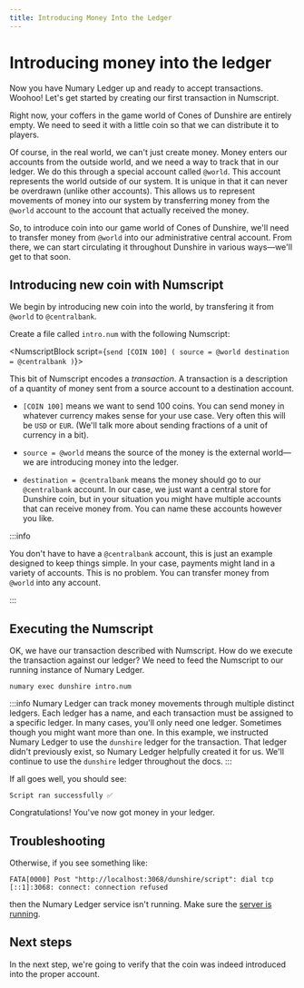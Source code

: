 ```yaml
---
title: Introducing Money Into the Ledger
---
```


# Introducing money into the ledger

Now you have Numary Ledger up and ready to accept transactions. Woohoo! Let's get started by creating our first transaction in Numscript.

Right now, your coffers in the game world of Cones of Dunshire are entirely empty. We need to seed it with a little coin so that we can distribute it to players.

Of course, in the real world, we can't just create money. Money enters our accounts from the outside world, and we need a way to track that in our ledger. We do this through a special account called `@world`. This account represents the world outside of our system. It is unique in that it can never be overdrawn (unlike other accounts). This allows us to represent movements of money into our system by transferring money from the `@world` account to the account that actually received the money.

So, to introduce coin into our game world of Cones of Dunshire, we'll need to transfer money from `@world` into our administrative central account. From there, we can start circulating it throughout Dunshire in various ways—we'll get to that soon.

## Introducing new coin with Numscript

We begin by introducing new coin into the world, by transfering it from `@world` to `@centralbank`.

Create a file called `intro.num` with the following Numscript:

<NumscriptBlock script={`send [COIN 100] (
  source = @world
  destination = @centralbank
)`}></NumscriptBlock>

This bit of Numscript encodes a _transaction_. A transaction is a description of a quantity of money sent from a source account to a destination account.

* `[COIN 100]` means we want to send 100 coins. You can send money in whatever currency makes sense for your use case. Very often this will be `USD` or `EUR`. (We'll talk more about sending fractions of a unit of currency in a bit).

* `source = @world` means the source of the money is the external world—we are introducing money into the ledger.

* `destination = @centralbank` means the money should go to our `@centralbank` account. In our case, we just want a central store for Dunshire coin, but in your situation you might have multiple accounts that can receive money from. You can name these accounts however you like.

:::info

You don't have to have a `@centralbank` account, this is just an example designed to keep things simple. In your case, payments might land in a variety of accounts. This is no problem. You can transfer money from `@world` into any account.

:::

## Executing the Numscript

OK, we have our transaction described with Numscript. How do we execute the transaction against our ledger? We need to feed the Numscript to our running instance of Numary Ledger.

```shell
numary exec dunshire intro.num
```

:::info
Numary Ledger can track money movements through multiple distinct ledgers. Each ledger has a name, and each transaction must be assigned to a specific ledger. In many cases, you'll only need one ledger. Sometimes though you might want more than one. In this example, we instructed Numary Ledger to use the `dunshire` ledger for the transaction. That ledger didn't previously exist, so Numary Ledger helpfully created it for us. We'll continue to use the `dunshire` ledger throughout the docs.
:::

If all goes well, you should see:
```
Script ran successfully ✅
```
Congratulations! You've now got money in your ledger.

## Troubleshooting

Otherwise, if you see something like:
```
FATA[0000] Post "http://localhost:3068/dunshire/script": dial tcp [::1]:3068: connect: connection refused
```
then the Numary Ledger service isn't running. Make sure the [server is running](start-the-server).

## Next steps

In the next step, we're going to verify that the coin was indeed introduced into the proper account.